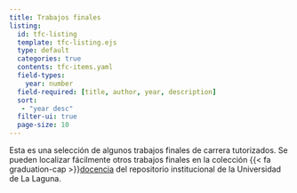 ```yaml
---
title: Trabajos finales
listing:
  id: tfc-listing
  template: tfc-listing.ejs
  type: default
  categories: true
  contents: tfc-items.yaml
  field-types:
    year: number
  field-required: [title, author, year, description] 
  sort:
   - "year desc"
  filter-ui: true
  page-size: 10
---
```


Esta es una selección de algunos trabajos finales de carrera tutorizados.
Se pueden localizar fácilmente otros trabajos finales en la colección {{< fa graduation-cap >}}[docencia](https://riull.ull.es/xmlui/handle/915/488/discover?query=%22Jes%C3%BAs+Miguel+Torres%22&submit=&rpp=10&sort_by=dc.date.issued_dt&order=desc) del repositorio institucional de la Universidad de La Laguna.

::: {#tfc-listing}
:::